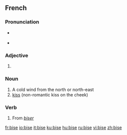 ==French==

===Pronunciation===
* {{IPA|/biz/|lang=fr}}
*: {{audio|Fr-bise.ogg|Audio (France)}}
* {{homophones|bisent|bises}}

===Adjective===
{{infl|fr|adjective form}}

# {{feminine of|bis}}

===Noun===
{{fr-noun|f}}

# A cold wind from the north or north-east
# [[kiss]] (non-romantic kiss on the cheek)

===Verb===
{{infl|fr|verb form}}

# From ''[[biser]]''

[[fr:bise]]
[[io:bise]]
[[it:bise]]
[[ku:bise]]
[[hu:bise]]
[[ru:bise]]
[[vi:bise]]
[[zh:bise]]